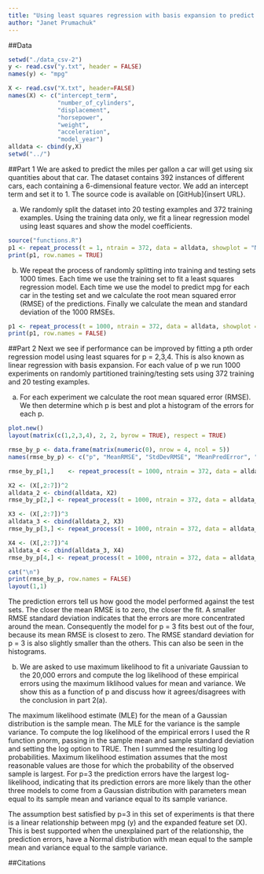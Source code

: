 ```yaml
---
title: "Using least squares regression with basis expansion to predict miles per gallon"
author: "Janet Prumachuk"
---
```

##Data
```r
setwd("./data_csv-2")
y <- read.csv("y.txt", header = FALSE)
names(y) <- "mpg"

X <- read.csv("X.txt", header=FALSE)
names(X) <- c("intercept_term",
              "number_of_cylinders",
              "displacement",
              "horsepower",
              "weight",
              "acceleration",
              "model_year")
alldata <- cbind(y,X)
setwd("../")
```

##Part 1
We are asked to predict the miles per gallon a car will get using six quantities about that car.  The dataset contains 392 instances of different cars, each containing a 6-dimensional feature vector. We add an intercept term and set it to 1.  The source code is available on [GitHub]{insert URL}.

(a) We randomly split the dataset into 20 testing examples and 372 training examples.  Using the training data only, we fit a linear regression model using least squares and show the model coefficients.

```r
source("functions.R")
p1 <- repeat_process(t = 1, ntrain = 372, data = alldata, showplot = "N")
print(p1, row.names = TRUE)
```

(b)  We repeat the process of randomly splitting into training and testing sets 1000 times.  Each time we use the training set to fit a least squares regression model.  Each time we use the model to predict mpg for each car in the testing set and we calculate the root mean squared error (RMSE) of the predictions.  Finally we calculate the mean and standard deviation of the 1000 RMSEs.

```r
p1 <- repeat_process(t = 1000, ntrain = 372, data = alldata, showplot = "N")
print(p1, row.names = FALSE)
```

##Part 2
Next we see if performance can be improved by fitting a pth order regression model using least squares for p = 2,3,4.  This is also known as linear regression with basis expansion.  For each value of p we run 1000 experiments on randomly partitioned training/testing sets using 372 training and 20 testing examples.  

(a)  For each experiment we calculate the root mean squared error (RMSE).  We then determine which p is best and plot a histogram of the errors for each p.

```r
plot.new()
layout(matrix(c(1,2,3,4), 2, 2, byrow = TRUE), respect = TRUE)

rmse_by_p <- data.frame(matrix(numeric(0), nrow = 4, ncol = 5))
names(rmse_by_p) <- c("p", "MeanRMSE", "StdDevRMSE", "MeanPredError", "StdDevPredError")

rmse_by_p[1,]    <- repeat_process(t = 1000, ntrain = 372, data = alldata)

X2 <- (X[,2:7])^2
alldata_2 <- cbind(alldata, X2)
rmse_by_p[2,] <- repeat_process(t = 1000, ntrain = 372, data = alldata_2, p = 2)

X3 <- (X[,2:7])^3
alldata_3 <- cbind(alldata_2, X3)
rmse_by_p[3,] <- repeat_process(t = 1000, ntrain = 372, data = alldata_3, p = 3)

X4 <- (X[,2:7])^4
alldata_4 <- cbind(alldata_3, X4)
rmse_by_p[4,] <- repeat_process(t = 1000, ntrain = 372, data = alldata_4, p = 4)
```

```r
cat("\n")
print(rmse_by_p, row.names = FALSE)
layout(1,1)
```

The prediction errors tell us how good the model performed against the test sets. The closer the mean RMSE is to zero, the closer the fit. A smaller RMSE standard deviation indicates that the errors are more concentrated around the mean. Consequently the model for p = 3 fits best out of the four, because its mean RMSE is closest to zero. The RMSE standard deviation for p = 3 is also slightly smaller than the others. This can also be seen in the histograms.

(b)  We are asked to use maximum likelihood to fit a univariate Gaussian to the 20,000 errors and compute the log likelihood of these empirical errors using the maximum liklihood values for mean and variance.  We show this as a function of p and discuss how it agrees/disagrees with the conclusion in part 2(a).

The maximum likelihood estimate (MLE) for the mean of a Gaussian distribution is the sample mean.  The MLE for the variance is the sample variance.  To compute the log likelihood of the empirical errors I used the R function pnorm, passing in the sample mean and sample standard deviation and setting the log option to TRUE.  Then I summed the resulting log probabilities.  Maximum likelihood estimation assumes that the most reasonable values are those for which the probability of the observed sample is largest.  For p=3 the prediction errors have the largest log-likelihood, indicating that its prediction errors are more likely than the other three models to come from a Gaussian distribution with parameters mean equal to its sample mean and variance equal to its sample variance.  

The assumption best satisfied by p=3 in this set of experiments is that there is a linear relationship
between mpg (y) and the expanded feature set (X).  This is best supported when the unexplained part of the relationship, the prediction errors, have a Normal distribution with mean equal to the sample mean and variance equal to the sample variance. 

##Citations

